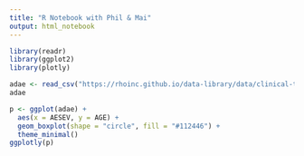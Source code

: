 ```yaml
---
title: "R Notebook with Phil & Mai"
output: html_notebook
---
```





```r
library(readr)
library(ggplot2)
library(plotly)

adae <- read_csv("https://rhoinc.github.io/data-library/data/clinical-trials/adam/adae.csv")
adae

p <- ggplot(adae) +
  aes(x = AESEV, y = AGE) +
  geom_boxplot(shape = "circle", fill = "#112446") +
  theme_minimal()
ggplotly(p)
```


